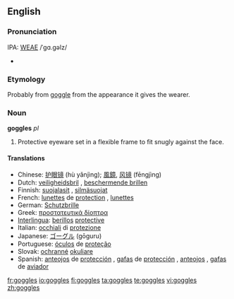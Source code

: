 ==English==

===Pronunciation===
IPA: [[WEAE]] /ˈgɑ.gəlz/
*{{audio|en-us-goggles.ogg|Audio (US)}}

===Etymology===
Probably from [[goggle]] from the appearance it gives the wearer.

===Noun===
'''goggles''' ''pl''

# Protective eyeware set in a flexible frame to fit snugly against the face.

====Translations====
*Chinese: [[护眼镜]] (hù yǎnjìng); [[風鏡]], [[风镜]] (fēngjìng)
*Dutch: [[veiligheidsbril]] {{m}}, [[beschermende brillen]] {{m|p}}
*Finnish: [[suojalasit]] {{p}}, [[silmäsuojat]] {{p}}
*French: [[lunettes]] de [[protection]] {{f|p}}, [[lunettes]] {{f|p}}
*German: [[Schutzbrille]] {{f}}
*Greek: [[προστατευτικά δίοπτρα]] {{p}}
*[[Interlingua]]: [[berillos]] [[protective]]
*Italian: [[occhiali]] di [[protezione]] {{m|p}}
*Japanese: [[ゴーグル]] (gōguru)
*Portuguese: [[óculos]] de [[proteção]] {{m|p}}
*Slovak: [[ochranné]] [[okuliare]] {{m|p}}
*Spanish: [[anteojos]] de [[protección]] {{m|p}}, [[gafas]] de [[protección]] {{f|p}}, [[anteojos]] {{m|p}}, [[gafas]] de [[aviador]] {{m|p}}

[[fr:goggles]]
[[io:goggles]]
[[fi:goggles]]
[[ta:goggles]]
[[te:goggles]]
[[vi:goggles]]
[[zh:goggles]]